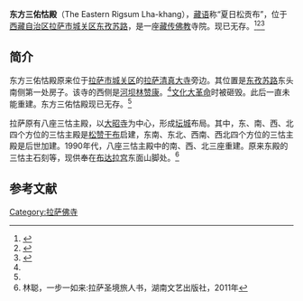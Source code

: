 {{Infobox Tibetan Buddhist monastery
|name = 东方三佑怙殿
|image = 
|image size = 250px
|alt = 
|caption = 
|t=
|w=
|to = 
|ipa={{IPA|}}
|z=
|thdl=
|e=
|tc=東方三佑怙殿
|s=东方三佑怙殿
|p=
|m=
|k=
|pushpin_map = 
|latd =  | latm =  | lats =  | latNS = 
|longd=  | longm= | longs =| longEW = 
|iso_region = 
|map_caption = 
|mapsize = 
|location_country = 中国
|location = {{CHN}}[[西藏自治区|西藏自治区]][[拉萨市|拉萨市]][[城关区_(拉萨市)|城关区]]
|coordinates_display =
|founded_by = 
|date_founded =
|date_renovated =
|sect = 
|mather =
|children =
|dedicated_to = 
|tulku =
|head_lama = 
|head_mgh =
|no._of_monks = 
|architecture = 
|festivals =
|footnotes = 
}}

'''东方三佑怙殿'''（The Eastern Rigsum Lha-khang），[[藏语|藏语]]称“夏日松贡布”，位于[[西藏自治区|西藏自治区]][[拉萨市|拉萨市]][[城关区_(拉萨市)|城关区]][[东孜苏路|东孜苏路]]，是一座[[藏传佛教|藏传佛教]]寺院。现已无存。<ref name=shiqi>{{Cite web |url=http://xz.people.com.cn/GB/147280/153596/9242231.html |title=拉萨净土17站，人民网，2009年05月05日 |access-date=2013年8月8日 |archive-url=https://web.archive.org/web/20160304114502/http://xz.people.com.cn/GB/147280/153596/9242231.html |archive-date=2016年3月4日 |dead-url=yes }}</ref><ref name=zgxz>{{Cite web |url=http://www.chinatibetnews.com/xizang/2010-05/12/content_463151.htm |title=拉萨老城里的小寺庙，中国西藏新闻网，2010年05月12日 |accessdate=2013年8月8日 |archive-date=2011年1月3日 |archive-url=https://web.archive.org/web/20110103190536/http://www.chinatibetnews.com/xizang/2010-05/12/content_463151.htm |dead-url=no }}</ref><ref name=zgxzw>{{Cite web |url=http://www.tibet.cn/2009jrb/yxxz/201005/t20100512_578351.htm |title=三条老街感受新旧拉萨，中国西藏网，2010-05-23 |accessdate=2013-08-11 |archive-date=2014-12-08 |archive-url=https://web.archive.org/web/20141208150947/http://www.tibet.cn/2009jrb/yxxz/201005/t20100512_578351.htm |dead-url=no }}</ref>

==简介==
东方三佑怙殿原来位于[[拉萨市|拉萨市]][[城关区_(拉萨市)|城关区]]的[[拉萨清真大寺|拉萨清真大寺]]旁边。其位置是[[东孜苏路|东孜苏路]]东头南侧第一处房子。该寺的西侧是[[河坝林赞康|河坝林赞康]]。<ref name=zgxzw/>[[文化大革命|文化大革命]]时被砸毁。此后一直未能重建。东方三佑怙殿现已无存。<ref name=zgxz/>

拉萨原有八座三怙主殿，以[[大昭寺|大昭寺]]为中心，形成[[坛城|坛城]]布局。其中，东、南、西、北四个方位的三怙主殿是[[松赞干布|松赞干布]]启建，东南、东北、西南、西北四个方位的三怙主殿是后世加建。1990年代，八座三怙主殿中的南、西、北三座重建。原来东殿的三怙主石刻等，现供奉在[[布达拉宫|布达拉宫]]东面山脚处。<ref name=lin>林聪，一步一如来:拉萨圣境旅人书，湖南文艺出版社，2011年</ref>

==参考文献==
{{reflist}}

{{拉萨地标}}
[[Category:拉萨佛寺|Category:拉萨佛寺]]